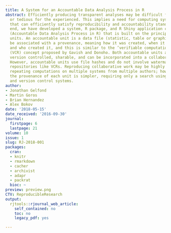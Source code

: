 ```yaml
---
title: A System for an Accountable Data Analysis Process in R
abstract: Efficiently producing transparent analyses may be difficult for beginners
  or tedious for the experienced. This implies a need for computing systems and environments
  that can efficiently satisfy reproducibility and accountability standards. To this
  end, we have developed a system, R package, and R Shiny application called adapr
  (Accountable Data Analysis Process in R) that is built on the principle of accountable
  units. An accountable unit is a data file (statistic, table or graphic) that can
  be associated with a provenance, meaning how it was created, when it was created
  and who created it, and this is similar to the ’verifiable computational results’
  (VCR) concept proposed by Gavish and Donoho. Both accountable units and VCRs are
  version controlled, sharable, and can be incorporated into a collaborative project.
  However, accountable units use file hashes and do not involve watermarking or public
  repositories like VCRs. Reproducing collaborative work may be highly complex, requiring
  repeating computations on multiple systems from multiple authors; however, determining
  the provenance of each unit is simpler, requiring only a search using file hashes
  and version control systems.
author:
- Jonathan Gelfond
- Martin Goros
- Brian Hernandez
- Alex Bokov
date: '2018-05-15'
date_received: '2016-09-30'
journal:
  firstpage: 6
  lastpage: 21
volume: 10
issue: 1
slug: RJ-2018-001
packages:
  cran:
  - knitr
  - rmarkdown
  - cacher
  - archivist
  - adapr
  - packrat
  bioc: ~
preview: preview.png
CTV: ReproducibleResearch
output:
  rjtools::rjournal_web_article:
    self_contained: no
    toc: no
    legacy_pdf: yes

---
```

